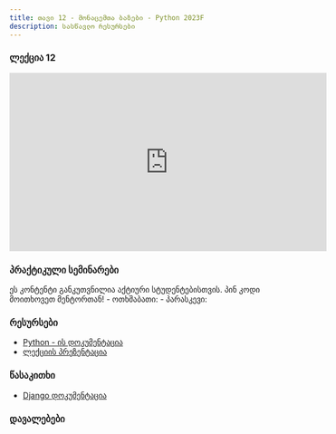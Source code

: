 ```yaml
---
title: თავი 12 - მონაცემთა ბაზები - Python 2023F
description: სასწავლო რესურსები
---
```


### ლექცია 12
<iframe width="560" height="315" src="https://www.youtube.com/embed/DIkxZ_tsVuo" title="YouTube video player" frameborder="0" allow="accelerometer; autoplay; clipboard-write; encrypted-media; gyroscope; picture-in-picture; web-share" allowfullscreen></iframe>

### პრაქტიკული სემინარები

<Card>
<PinCodeProtectedContent>
    <Locked>
        ეს კონტენტი განკუთვნილია აქტიური სტუდენტებისთვის.
        პინ კოდი მოითხოვეთ მენტორთან!
    </Locked>
    <Unlocked>
        - ოთხშაბათი: 
        - პარასკევი: 
    </Unlocked>
</PinCodeProtectedContent>
</Card>

### რესურსები
- [Python - ის დოკუმენტაცია](https://docs.python.org/3/library/)
- [ლექციის პრეზენტაცია](https://docs.google.com/presentation/d/1a9i8JFdfRI0hzwIoE8WA3QGGw-cg_lW6Z4DRKc0cr04/edit?usp=sharing)

### წასაკითხი
- [Django დოკუმენტაცია](https://docs.djangoproject.com/en/4.2/)

### დავალებები

